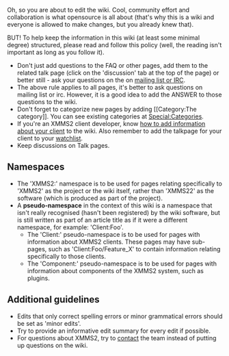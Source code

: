 Oh, so you are about to edit the wiki. Cool, community effort and collaboration is what opensource is all about (that's why this is a wiki and everyone is allowed to make changes, but you already knew that).

BUT! To help keep the information in this wiki (at least some minimal degree) structured, please read and follow this policy (well, the reading isn't important as long as you follow it).

* Don't just add questions to the FAQ or other pages, add them to the related talk page (click on the 'discussion' tab at the top of the page) or better still - ask your questions on the on [[About#Contact_info | mailing list or IRC]].
* The above rule applies to all pages, it's better to ask questions on mailing list or irc. However, it is a good idea to add the ANSWER to those questions to the wiki.
* Don't forget to categorize new pages by adding <nowiki>[[Category:The category]]</nowiki>. You can see existing categories at [[Special:Categories]].
* If you're an XMMS2 client developer, know [[Talk:XMMS2_Clients#How_to_add_a_new_client | how to add information about your client]] to the wiki. Also remember to add the talkpage for your client to your [[Special:Watchlist|watchlist]].
* Keep discussions on Talk pages.

== Namespaces ==
* The 'XMMS2:' namespace is to be used for pages relating specifically to 'XMMS2' as the project or the wiki itself, rather than 'XMMS22' as the software (which is produced as part of the project).
* A '''pseudo-namespace''' in the context of this wiki is a namespace that isn't really recognised (hasn't been registered) by the wiki software, but is still written as part of an article title as if it were a different namespace, for example: 'Client:Foo'.
** The 'Client:' pseudo-namespace is to be used for pages with information about XMMS2 clients. These pages may have sub-pages, such as 'Client:Foo/Feature_X' to contain information relating specifically to those clients.
** The 'Component:' pseudo-namespace is to be used for pages with information about components of the XMMS2 system, such as plugins.

== Additional guidelines ==
* Edits that only correct spelling errors or minor grammatical errors should be set as 'minor edits'.
* Try to provide an informative edit summary for every edit if possible.
* For questions about XMMS2, try to [[Contact Us|contact]] the team instead of putting up questions on the wiki.